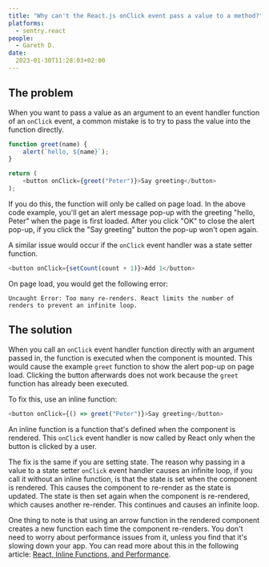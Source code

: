 ```yaml
---
title: "Why can't the React.js onClick event pass a value to a method?"
platforms:
  - sentry.react
people:
  - Gareth D.
date:
  2023-01-30T11:28:03+02:00
---
```



## The problem

When you want to pass a value as an argument to an event handler function of an `onClick` event, a common mistake is to try to pass the value into the function directly.

```javascript
function greet(name) {
    alert(`hello, ${name}`);
}

return (
	<button onClick={greet("Peter")}>Say greeting</button>
);
```

If you do this, the function will only be called on page load. In the above code example, you'll get an alert message pop-up with the greeting "hello, Peter" when the page is first loaded. After you click "OK" to close the alert pop-up, if you click the "Say greeting" button the pop-up won't open again.

A similar issue would occur if the `onClick` event handler was a state setter function.

```javascript
<button onClick={setCount(count + 1)}>Add 1</button>
```

On page load, you would get the following error:

```
Uncaught Error: Too many re-renders. React limits the number of renders to prevent an infinite loop.
```

## The solution

When you call an `onClick` event handler function directly with an argument passed in, the function is executed when the component is mounted. This would cause the example `greet` function to show the alert pop-up on page load. Clicking the button afterwards does not work because the `greet` function has already been executed.

To fix this, use an inline function:

```javascript
<button onClick={() => greet("Peter")}>Say greeting</button>
```

An inline function is a function that's defined when the component is rendered. This `onClick` event handler is now called by React only when the button is clicked by a user.

The fix is the same if you are setting state. The reason why passing in a value to a state setter `onClick` event handler causes an infinite loop, if you call it without an inline function, is that the state is set when the component is rendered. This causes the component to re-render as the state is updated. The state is then set again when the component is re-rendered, which causes another re-render. This continues and causes an infinite loop.

One thing to note is that using an arrow function in the rendered component creates a new function each time the component re-renders. You don't need to worry about performance issues from it, unless you find that it's slowing down your app. You can read more about this in the following article: [React, Inline Functions, and Performance](https://medium.com/@ryanflorence/react-inline-functions-and-performance-bdff784f5578).

